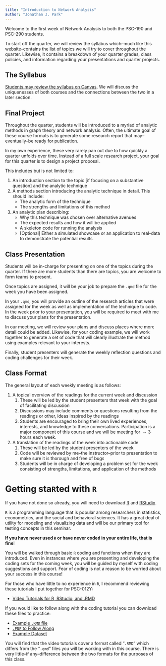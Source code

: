```yaml
---
title: "Introduction to Network Analysis"
author: "Jonathan J. Park"
---
```


Welcome to the first week of Network Analysis to both the PSC-190 and PSC-290 students.

To start off the quarter, we will review the syllabus which--much like this website--contains the list of topics we will try to cover throughout the quarter. Likewise, it contains a breakdown of your quarter grades, class policies, and information regarding your presentations and quarter projects.

## The Syllabus

[Students may review the syllabus on Canvas](https://canvas.ucdavis.edu/).
We will discuss the uniquenesses of both courses and the connections between the two in a later section.

## Final Project

Throughout the quarter, students will be introduced to a myriad of analytic methods in graph theory and network analysis. Often, the ultimate goal of these course formats is to generate some research report that may--eventually--be ready for publication.

In my own experience, these very rarely pan out due to how quickly a quarter unfolds over time. Instead of a full scale research project, your goal for this quarter is to design a project proposal.

This includes but is not limited to:

1.  An introduction section to the topic [if focusing on a substantive question] and the analytic technique
2.  A methods section introducing the analytic technique in detail. This should include:
    -   The analytic form of the technique
    -   The strengths and limitations of this method
3.  An analytic plan describing:
    -   Why this technique was chosen over alternative avenues
    -   The expected results and how it will be applied
    -   A skeleton code for running the analysis
    -   [Optional] Either a simulated showcase or an application to real-data to demonstrate the potential results

## Class Presentation

Students will be in-charge for presenting on one of the topics during the quarter.
If there are more students than there are topics, you are welcome to form teams to present.

Once topics are assigned, it will be your job to prepare the `.qmd` file for the week you have been assigned.

In your `.qmd`, you will provide an outline of the research articles that were assigned for the week as well as implementation of the technique to code. In the week prior to your presentation, you will be required to meet with me to discuss your plans for the presentation.

In our meeting, we will review your plans and discuss places where more detail could be added. Likewise, for your coding example, we will work together to generate a set of code that will clearly illustrate the method using examples relevant to your interests.

Finally, student presenters will generate the weekly reflection questions and coding challenges for their week.

## Class Format

The general layout of each weekly meeting is as follows:

1.  A topical overview of the readings for the current week and discussion
    1.  These will be led by the student presenters that week with the goal of facilitating discussion 
    2.  Discussions may include comments or questions resulting from the readings or other, ideas inspired by the readings
    3.  Students are encouraged to bring their own lived experiences, interests, and knowledge to these conversations. Participation is a major component of this course and we will be meeting for $\sim 3$ hours each week.
2.  A translation of the readings of the week into actionable code
    1.  These will be led by the student presenters of the week
    2.  Code will be reviewed by me--the instructor--prior to presentation to make sure it is thorough and free of bugs
    3.  Students will be in charge of developing a problem set for the week consisting of strengths, limitations, and application of the methods


# Getting sta$\texttt{R}$ted with $\texttt{R}$

If you have not done so already, you will need to download [R](https://ftp.osuosl.org/pub/cran/) and [RStudio](https://posit.co/download/rstudio-desktop/).

$\texttt{R}$ is a programming language that is popular among researchers in statistics, econometrics, and the social and behavioral sciences. It has a great deal of utility for modeling and visualizing data and will be our primary tool for testing concepts in this seminar.

**If you have never used $\texttt{R}$ or have never coded in your entire life, that is fine**!

You will be walked through basic $\texttt{R}$ coding and functions when they are introduced. Even in instances where you are presenting and developing the coding sets for the coming week, you will be guided by myself with coding suggestions and support. Fear of coding is not a reason to be worried about your success in this course!

For those who have little to no experience in $\texttt{R}$, I recommend reviewing these tutorials I put together for PSC-012Y:

-   [Video Tutorials for R, RStudio, and .RMD](https://video.ucdavis.edu/playlist/dedicated/1_9f4qti0u/1_gohted0b)

If you would like to follow along with the coding tutorial you can download these files to practice:

-   [Example `.RMD` file](https://www.dropbox.com/scl/fi/4ns59amo2nip82p1epkbu/01_VirtualTutorial_Student_Ver.Rmd?rlkey=5w5nt12qpxule3znwmq4lo01f&dl=0)
-   [`.PDF` to Follow Along](https://www.dropbox.com/scl/fi/x1jlelkqt9lrda00h6egy/01_Week_PSC_012Y.pdf?rlkey=05k45h2p019mudl12iuc5cfa7&dl=0)
-   [Example Dataset](https://www.dropbox.com/scl/fi/1y99u7njy79tpnd4nimsv/OL1.dat?rlkey=ky998pd7djs39071h4iojqbed&dl=0)

You will find that the video tutorials cover a format called "`.RMD`" which differs from the "`.qmd`" files you will be working with in this course. There is very little--if any--difference between the two formats for the purposes of this class. 












